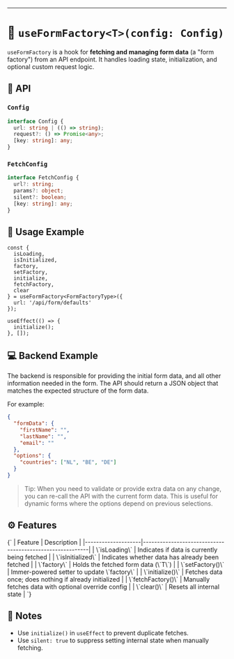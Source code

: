 
<Meta title="Hooks/useFormFactory" />

---

# 🔧 `useFormFactory<T>(config: Config)`

`useFormFactory` is a hook for **fetching and managing form data** (a "form factory") from an API endpoint. It handles loading state, initialization, and optional custom request logic.

## 🧩 API

### `Config`

```ts
interface Config {
  url: string | (() => string);
  request?: () => Promise<any>;
  [key: string]: any;
}
```

### `FetchConfig`

```ts
interface FetchConfig {
  url?: string;
  params?: object;
  silent?: boolean;
  [key: string]: any;
}
```

## 🧪 Usage Example

```tsx
const {
  isLoading,
  isInitialized,
  factory,
  setFactory,
  initialize,
  fetchFactory,
  clear
} = useFormFactory<FormFactoryType>({
  url: '/api/form/defaults'
});

useEffect(() => {
  initialize();
}, []);
```

## 💻 Backend Example

The backend is responsible for providing the initial form data, and all other information needed in the form. The API should return a JSON object that matches the expected structure of the form data.

For example:

```json
{
  "formData": {
    "firstName": "",
    "lastName": "",
    "email": ""
  },
  "options": {
    "countries": ["NL", "BE", "DE"]
  }
}
```

> Tip: When you need to validate or provide extra data on any change, you can re-call the API with the current form data. This is useful for dynamic forms where the options depend on previous selections.

## ⚙️ Features

<Markdown>
{`
| Feature            | Description                                              |
|--------------------|----------------------------------------------------------|
| \`isLoading\`        | Indicates if data is currently being fetched             |
| \`isInitialized\`    | Indicates whether data has already been fetched          |
| \`factory\`          | Holds the fetched form data (\`T\`)                        |
| \`setFactory()\`     | Immer-powered setter to update \`factory\`                 |
| \`initialize()\`     | Fetches data once; does nothing if already initialized   |
| \`fetchFactory()\`   | Manually fetches data with optional override config      |
| \`clear()\`          | Resets all internal state                                |
`}
</Markdown>

## 💬 Notes

- Use `initialize()` in `useEffect` to prevent duplicate fetches.
- Use `silent: true` to suppress setting internal state when manually fetching.
